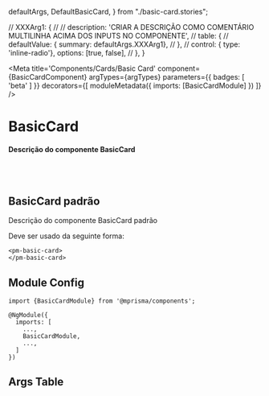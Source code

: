   defaultArgs,
  DefaultBasicCard,
} from "./basic-card.stories";

  // XXXArg1: {
  //   // description: 'CRIAR A DESCRIÇÃO COMO COMENTÁRIO MULTILINHA ACIMA DOS INPUTS NO COMPONENTE',
  //   table: {
  //     defaultValue: { summary: defaultArgs.XXXArg1},
  //   },
  //   control: { type: 'inline-radio'}, options: [true, false],
  // },
}

<Meta
  title='Components/Cards/Basic Card'
  component={BasicCardComponent}
  argTypes={argTypes}
  parameters={{ badges: [ 'beta' ] }}
  decorators={[
    moduleMetadata({
      imports: [BasicCardModule]
    })
  ]}
/>


# BasicCard

#### Descrição do componente BasicCard

<br/>
<br/>

## BasicCard padrão

Descrição do componente BasicCard padrão

Deve ser usado da seguinte forma:

```
<pm-basic-card>
</pm-basic-card>
```

<Canvas>
  <Story name='Default' story={DefaultBasicCard} />
</Canvas>

## Module Config

```
import {BasicCardModule} from '@mprisma/components';

@NgModule({
  imports: [
    ...,
    BasicCardModule,
    ...,
  ]
})
```

## Args Table

<ArgsTable story='Default'/>
